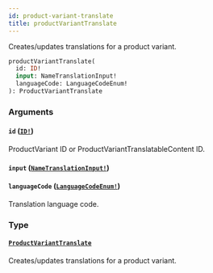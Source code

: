 ```yaml
---
id: product-variant-translate
title: productVariantTranslate
---
```


Creates/updates translations for a product variant.

```graphql
productVariantTranslate(
  id: ID!
  input: NameTranslationInput!
  languageCode: LanguageCodeEnum!
): ProductVariantTranslate

```

### Arguments

#### `id` ([`ID!`](../../../developer/api-reference/scalars/id))

ProductVariant ID or ProductVariantTranslatableContent ID.

#### `input` ([`NameTranslationInput!`](../../../developer/api-reference/inputs/name-translation-input))

#### `languageCode` ([`LanguageCodeEnum!`](../../../developer/api-reference/enums/language-code-enum))

Translation language code.

### Type

#### [`ProductVariantTranslate`](../../../developer/api-reference/objects/product-variant-translate)

Creates/updates translations for a product variant.
